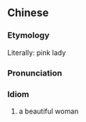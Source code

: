 {{also|红粉佳人}}
==Chinese==
{{zh-forms|s=红粉佳人|type=22}}

===Etymology===
Literally: pink lady

===Pronunciation===
{{zh-pron
|m=hóngfěn jiārén
|cat=id
}}

===Idiom===
{{zh-idiom}}

# a beautiful woman